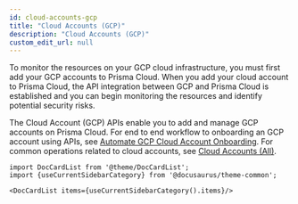 ```yaml
---
id: cloud-accounts-gcp
title: "Cloud Accounts (GCP)"
description: "Cloud Accounts (GCP)"
custom_edit_url: null
---
```




To monitor the resources on your GCP cloud infrastructure, you must first add your GCP accounts to Prisma Cloud. When you add your cloud account to Prisma Cloud, the API integration between GCP and Prisma Cloud is established and you can begin monitoring the resources and identify potential security risks.

The Cloud Account (GCP) APIs enable you to add and manage GCP accounts on Prisma Cloud. For end to end workflow to onboarding an GCP account using APIs, see [Automate GCP Cloud Account Onboarding](/prisma-cloud/docs/cspm/gcp-account-onboarding/).
 For common operations related to cloud accounts, see [Cloud Accounts (All)](/prisma-cloud/api/cspm/cloud-accounts-all/).




```mdx-code-block
import DocCardList from '@theme/DocCardList';
import {useCurrentSidebarCategory} from '@docusaurus/theme-common';

<DocCardList items={useCurrentSidebarCategory().items}/>
```
      